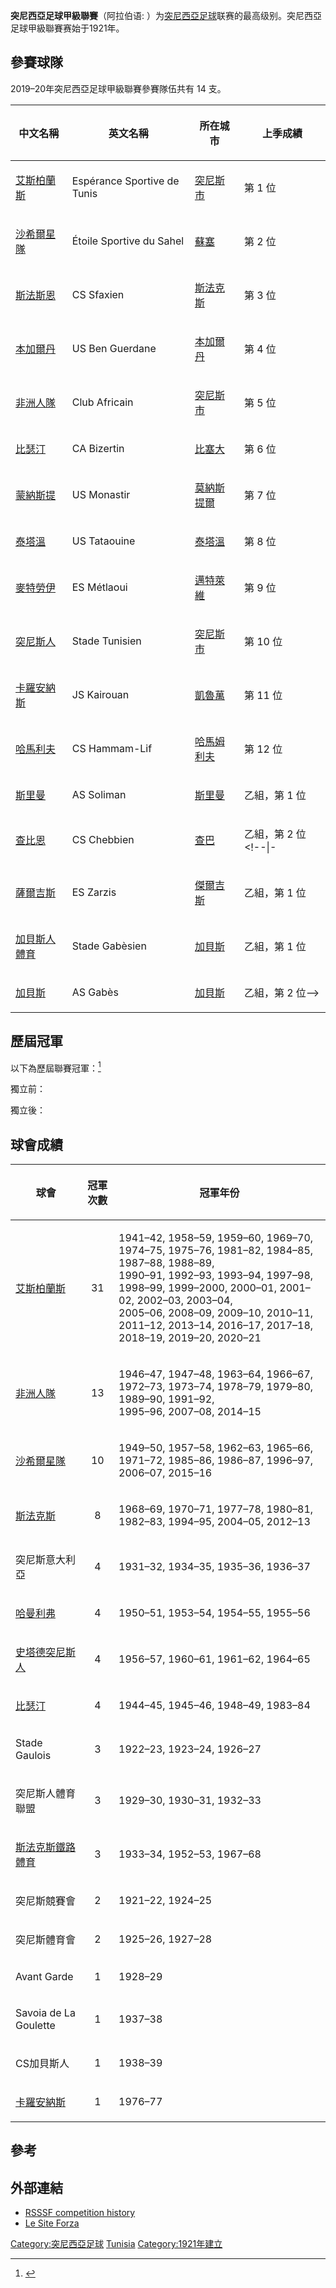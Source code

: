 {{Infobox football league
| name             = 突尼西亞足球甲級聯賽
| image            = 
| pixels           = 
| country          = 突尼西亞
| confed           = [[非洲足球協會|CAF]]（[[非洲|非洲]]）
| founded          = {{Start date and age|1907}}
| teams            = 14 隊
| relegation       = [[突尼西亞足球乙級聯賽|突尼西亞足球乙級聯賽]]
| level            = 第 1 級
| domest_cup       = [[突尼西亞盃|突尼西亞盃]]<br /> [[突尼西亞超級盃|突尼西亞超級盃]]
| confed_cup       = [[非洲聯賽冠軍盃|非洲聯賽冠軍盃]]<br /> [[非洲聯盟盃|非洲聯盟盃]]
| season           = 2020–21
| champions        = [[突尼斯希望體育俱樂部|艾斯柏蘭斯]]（第 31 次）
| most_champs      = [[突尼斯希望體育俱樂部|艾斯柏蘭斯]]（31 次）
| website          = {{official url}}
}}

'''突尼西亞足球甲級聯賽'''（阿拉伯语: {{lang|ar|الرابطة المحترفة الأولى لكرة القدم|}}）为[[突尼西亞|突尼西亞]][[足球|足球]]联赛的最高级别。突尼西亞足球甲級聯賽赛始于1921年。

== 參賽球隊 ==
2019–20年突尼西亞足球甲級聯賽參賽隊伍共有 14 支。

{| class="wikitable" style=font-size:100%
|-
!中文名稱
!英文名稱
!所在城市
!上季成績
|-
|[[突尼斯希望體育俱樂部|艾斯柏蘭斯]] || Espérance Sportive de Tunis || [[突尼斯市|突尼斯市]] || 第 1 位
|-
|[[沙希爾星隊|沙希爾星隊]] || Étoile Sportive du Sahel || [[蘇塞|蘇塞]] || 第 2 位
|-
|[[斯法斯恩體育會|斯法斯恩]] || CS Sfaxien || [[斯法克斯|斯法克斯]] || 第 3 位
|-
|[[本加爾丹體育聯盟|本加爾丹]] || US Ben Guerdane || [[本加爾丹|本加爾丹]] || 第 4 位
|-
|[[非洲人球會|非洲人隊]] || Club Africain || [[突尼斯市|突尼斯市]] || 第 5 位
|-
|[[比瑟汀競技會|比瑟汀]] || CA Bizertin || [[比塞大|比塞大]] || 第 6 位
|-
|[[蒙納斯提體育會|蒙納斯提]] || US Monastir || [[莫納斯提爾|莫納斯提爾]] || 第 7 位
|-
|[[泰塔溫體育聯盟|泰塔溫]] || US Tataouine || [[泰塔溫|泰塔溫]] || 第 8 位
|-
|[[麥特勞伊體育會|麥特勞伊]] || ES Métlaoui || [[邁特萊維|邁特萊維]] || 第 9 位
|-
|[[史塔德突尼斯人|突尼斯人]] || Stade Tunisien || [[突尼斯市|突尼斯市]] || 第 10 位
|-
|[[卡羅安納斯體育會|卡羅安納斯]] || JS Kairouan || [[凱魯萬|凱魯萬]] || 第 11 位
|-
|[[哈馬利夫體育會|哈馬利夫]] || CS Hammam-Lif || [[哈馬姆利夫|哈馬姆利夫]] || 第 12 位
|-
|[[斯里曼體育會|斯里曼]] || AS Soliman || [[斯里曼|斯里曼]] || 乙組，第 1 位
|-
|[[查比恩體育會|查比恩]] || CS Chebbien || [[查巴|查巴]] || 乙組，第 2 位
<!--|-
|[[梅德寧體育會|梅德寧]] || CO Médenine || [[泰塔溫|泰塔溫]] || 乙組，第 2 位
|-
|[[薩爾吉斯體育會|薩爾吉斯]] || ES Zarzis || [[傑爾吉斯|傑爾吉斯]] || 乙組，第 1 位
|-
|[[加貝斯人體育|加貝斯人體育]] || Stade Gabèsien || [[加貝斯|加貝斯]] || 乙組，第 1 位
|-
|[[加貝斯體育會|加貝斯]] || AS Gabès || [[加貝斯|加貝斯]] || 乙組，第 2 位-->
|}

== 歷屆冠軍 ==
以下為歷屆聯賽冠軍：<ref>{{cite web |title=Tunisia - List of Champions |url=http://rsssf.com/tablest/tunchamp.html |publisher=RSSSF |accessdate=2017年1月10日}}</ref>
;獨立前：
{{columns-list|4|
*1921–22：突尼斯競賽會
*1922–23：Stade Gaulois
*1923–24：Stade Gaulois
*1924–25：突尼斯競賽會
*1925–26：突尼斯體育會
*1926–27：Stade Gaulois
*1927–28：突尼斯體育會
*1928–29：Avant Garde
*1929–30：突尼斯人體育聯盟
*1930–31：突尼斯人體育聯盟
*1931–32：突尼斯意大利亞
*1932–33：突尼斯人體育聯盟
*1933–34：[[斯法克斯鐵路體育|斯法克斯鐵路體育]]
*1934–35：突尼斯意大利亞
*1935–36：突尼斯意大利亞
*1936–37：突尼斯意大利亞
*1937–38：Savoia de La Goulette
*1938–39：CS加貝斯人
*1939–40：''沒有進行''
*1940–41：''沒有進行''
*1941–42：[[突尼斯希望體育俱樂部|艾斯柏蘭斯]]
*1942–43：''沒有進行''
*1943–44：''沒有進行''
*1944–45：[[比瑟汀競技會|比瑟汀]]
*1945–46：[[比瑟汀競技會|比瑟汀]]
*1946–47：[[非洲人球會|非洲人隊]]
*1947–48：[[非洲人球會|非洲人隊]]
*1948–49：[[比瑟汀競技會|比瑟汀]]
*1949–50：[[沙希爾星隊|沙希爾星隊]]
*1950–51：[[哈曼利弗體育會|哈曼利弗]]
*1951–52：''沒有進行''
*1952–53：[[斯法克斯鐵路體育|斯法克斯鐵路體育]]
*1953–54：[[哈曼利弗體育會|哈曼利弗]]
*1954–55：[[哈曼利弗體育會|哈曼利弗]]
}}

;獨立後：
{{columns-list|4|
*1955–56：[[哈曼利弗體育會|哈曼利弗]]
*1956–57：[[史塔德突尼斯人|史塔德突尼斯人]]
*1957–58：[[沙希爾星隊|沙希爾星隊]]
*1958–59：[[突尼斯希望體育俱樂部|艾斯柏蘭斯]]
*1959–60：[[突尼斯希望體育俱樂部|艾斯柏蘭斯]]
*1960–61：[[史塔德突尼斯人|史塔德突尼斯人]]
*1961–62：[[史塔德突尼斯人|史塔德突尼斯人]]
*1962–63：[[沙希爾星隊|沙希爾星隊]]
*1963–64：[[非洲人球會|非洲人隊]]
*1964–65：[[史塔德突尼斯人|史塔德突尼斯人]]
*1965–66：[[沙希爾星隊|沙希爾星隊]]
*1966–67：[[非洲人球會|非洲人隊]]
*1967–68：[[斯法克斯鐵路體育|斯法克斯鐵路體育]]
*1968–69：[[斯法克斯體育會|斯法克斯]]
*1969–70：[[突尼斯希望體育俱樂部|艾斯柏蘭斯]]
*1970–71：[[斯法克斯體育會|斯法克斯]]
*1971–72：[[沙希爾星隊|沙希爾星隊]]
*1972–73：[[非洲人球會|非洲人隊]]
*1973–74：[[非洲人球會|非洲人隊]]
*1974–75：[[突尼斯希望體育俱樂部|艾斯柏蘭斯]]
*1975–76：[[突尼斯希望體育俱樂部|艾斯柏蘭斯]]
*1976–77：[[卡羅安納斯體育會|卡羅安納斯]]
*1977–78：[[斯法克斯體育會|斯法克斯]]
*1978–79：[[非洲人球會|非洲人隊]]
*1979–80：[[非洲人球會|非洲人隊]]
*1980–81：[[斯法克斯體育會|斯法克斯]]
*1981–82：[[突尼斯希望體育俱樂部|艾斯柏蘭斯]]
*1982–83：[[斯法克斯體育會|斯法克斯]]
*1983–84：[[比瑟汀競技會|比瑟汀]]
*1984–85：[[突尼斯希望體育俱樂部|艾斯柏蘭斯]]
*1985–86：[[沙希爾星隊|沙希爾星隊]]
*1986–87：[[沙希爾星隊|沙希爾星隊]]
*1987–88：[[突尼斯希望體育俱樂部|艾斯柏蘭斯]]
*1988–89：[[突尼斯希望體育俱樂部|艾斯柏蘭斯]]
*1989–90：[[非洲人球會|非洲人隊]]
*1990–91：[[突尼斯希望體育俱樂部|艾斯柏蘭斯]]
*1991–92：[[非洲人球會|非洲人隊]]
*1992–93：[[突尼斯希望體育俱樂部|艾斯柏蘭斯]]
*1993–94：[[突尼斯希望體育俱樂部|艾斯柏蘭斯]]
*1994–95：[[斯法克斯體育會|斯法克斯]]
*1995–96：[[非洲人球會|非洲人隊]]
*1996–97：[[沙希爾星隊|沙希爾星隊]]
*1997–98：[[突尼斯希望體育俱樂部|艾斯柏蘭斯]]
*1998–99：[[突尼斯希望體育俱樂部|艾斯柏蘭斯]]
*1999–2000：[[突尼斯希望體育俱樂部|艾斯柏蘭斯]]
*2000–01：[[突尼斯希望體育俱樂部|艾斯柏蘭斯]]
*2001–02：[[突尼斯希望體育俱樂部|艾斯柏蘭斯]]
*2002–03：[[突尼斯希望體育俱樂部|艾斯柏蘭斯]]
*2003–04：[[突尼斯希望體育俱樂部|艾斯柏蘭斯]]
*2004–05：[[斯法克斯體育會|斯法克斯]]
*2005–06：[[突尼斯希望體育俱樂部|艾斯柏蘭斯]]
*2006–07：[[沙希爾星隊|沙希爾星隊]]
*2007–08：[[非洲人球會|非洲人隊]]
*2008–09：[[突尼斯希望體育俱樂部|艾斯柏蘭斯]]
*2009–10：[[突尼斯希望體育俱樂部|艾斯柏蘭斯]]
*2010–11：[[突尼斯希望體育俱樂部|艾斯柏蘭斯]]
*2011–12：[[突尼斯希望體育俱樂部|艾斯柏蘭斯]]
*2012–13：[[斯法克斯體育會|斯法克斯]]
*2013–14：[[突尼斯希望體育俱樂部|艾斯柏蘭斯]]
*2014–15：[[非洲人球會|非洲人隊]]
*2015–16：[[沙希爾星隊|沙希爾星隊]]
*2016–17：[[突尼斯希望體育俱樂部|艾斯柏蘭斯]]
*2017–18：[[突尼斯希望體育俱樂部|艾斯柏蘭斯]]
*2018–19：[[突尼斯希望體育俱樂部|艾斯柏蘭斯]]
*2019–20：[[突尼斯希望體育俱樂部|艾斯柏蘭斯]]
*2020–21：[[突尼斯希望體育俱樂部|艾斯柏蘭斯]]
}}

== 球會成績 ==
{| class="sortable plainrowheaders wikitable"
|-
! 球會
! 冠軍次數
! 冠軍年份
|- 
| [[突尼斯希望體育俱樂部|艾斯柏蘭斯]]
|align=center| 31
| 1941–42, 1958–59, 1959–60, 1969–70, 1974–75, 1975–76, 1981–82, 1984–85, 1987–88, 1988–89,<br> 1990–91, 1992–93, 1993–94, 1997–98, 1998–99, 1999–2000, 2000–01, 2001–02, 2002–03, 2003–04,<br> 2005–06, 2008–09, 2009–10, 2010–11, 2011–12, 2013–14, 2016–17, 2017–18, 2018–19, 2019–20, 2020–21
|- 
| [[非洲人球會|非洲人隊]]
|align=center| 13
| 1946–47, 1947–48, 1963–64, 1966–67, 1972–73, 1973–74, 1978–79, 1979–80, 1989–90, 1991–92,<br> 1995–96, 2007–08, 2014–15
|- 
| [[沙希爾星隊|沙希爾星隊]]
|align=center| 10
| 1949–50, 1957–58, 1962–63, 1965–66, 1971–72, 1985–86, 1986–87, 1996–97, 2006–07, 2015–16
|- 
| [[斯法克斯體育會|斯法克斯]]
|align=center| 8
| 1968–69, 1970–71, 1977–78, 1980–81, 1982–83, 1994–95, 2004–05, 2012–13
|- 
| 突尼斯意大利亞
|align=center| 4
| 1931–32, 1934–35, 1935–36, 1936–37
|- 
| [[哈曼利弗體育會|哈曼利弗]]
|align=center| 4
| 1950–51, 1953–54, 1954–55, 1955–56
|- 
| [[史塔德突尼斯人|史塔德突尼斯人]]
|align=center| 4
| 1956–57, 1960–61, 1961–62, 1964–65
|- 
| [[比瑟汀競技會|比瑟汀]]
|align=center| 4
| 1944–45, 1945–46, 1948–49, 1983–84
|- 
| Stade Gaulois
|align=center| 3
| 1922–23, 1923–24, 1926–27
|- 
| 突尼斯人體育聯盟
|align=center| 3
| 1929–30, 1930–31, 1932–33
|- 
| [[斯法克斯鐵路體育|斯法克斯鐵路體育]]
|align=center| 3
| 1933–34, 1952–53, 1967–68
|- 
| 突尼斯競賽會
|align=center| 2
| 1921–22, 1924–25
|- 
| 突尼斯體育會
|align=center| 2
| 1925–26, 1927–28
|- 
| Avant Garde
|align=center| 1
| 1928–29
|- 
| Savoia de La Goulette
|align=center| 1
| 1937–38
|- 
| CS加貝斯人
|align=center| 1
| 1938–39
|- 
| [[卡羅安納斯體育會|卡羅安納斯]]
|align=center| 1
| 1976–77
|}

== 參考 ==
{{reflist}}

== 外部連結 ==
* [http://www.rsssf.com/tablest/tunchamp.html RSSSF competition history] {{Wayback|url=http://www.rsssf.com/tablest/tunchamp.html |date=20191008055520 }}
* [https://web.archive.org/web/20100304225304/http://lesite.forza-ca.net/index.php?option=com_content&view=category&id=43&Itemid=53 Le Site Forza]

{{CAF leagues}}

[[Category:突尼西亞足球|Category:突尼西亞足球]]
[[Category:非洲各國足球聯賽|Tunisia]]
[[Category:1921年建立|Category:1921年建立]]
